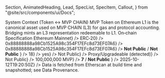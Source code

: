 <!-- markdownlint-disable MD041 -->

  Section,
  AnimatedHeading,
  Lead,
  SpecList,
  SpecItem,
  Callout,
} from "@site/src/components/ui/Docs";

<Section>
  <AnimatedHeading as="h1">System Context (Token ↔ MVP CHAIN)</AnimatedHeading>
  <Lead>
    MVP Token on Ethereum L1 is the canonical asset used on MVP CHAIN (L3) for gas and protocol
    accounting. Bridging mints an L3 representation redeemable to L1.
  </Lead>

<AnimatedHeading as="h2" className="mt-6">
  On‑chain Specification
</AnimatedHeading>
<SpecList>
  <SpecItem label="Network" value={<>Ethereum Mainnet</>} />
  <SpecItem label="Standard" value={<>ERC‑20</>} />
  <SpecItem
    label="Contract (plain)"
    value={<code>0x88888888a98Cb1525A98c354F17EFc8d73EF07A6</code>}
  />
  <SpecItem
    label="Contract (EIP‑55)"
    value={<code>0x88888888a98Cb1525A98c354F17EFc8d73EF07A6</code>}
  />
  <SpecItem
    label="Name / Symbol"
    value={
      <>
        <strong>Not Public</strong> / <strong>Not Public</strong>
      </>
    }
  />
  <SpecItem label="Decimals" value={<strong>18</strong>} />
  <SpecItem label="Verified Source" value={<strong>yes</strong>} />
  <SpecItem label="Owner/Admin" value={<strong>Not Public</strong>} />
  <SpecItem
    label="Upgradeability"
    value={<strong>Proxy/Upgradeable (detected)</strong>}
  />
  <SpecItem label="Pausable/Blacklist" value={<strong>Not Public</strong>} />
  <SpecItem label="Total Supply" value={<strong>100,000,000 MVP</strong>} />
  <SpecItem
    label="Holders / Transfers"
    value={
      <>
        <strong>7</strong> / <strong>Not Public</strong>
      </>
    }
  />
  <SpecItem
    label="Last Queried"
    value={<strong>2025-10-12T19:20:50Z</strong>}
  />
</SpecList>

  <Callout type="note" className="mt-4">
    Data is fetched from Etherscan at build time and snapshotted; see Data Provenance.
  </Callout>
</Section>
